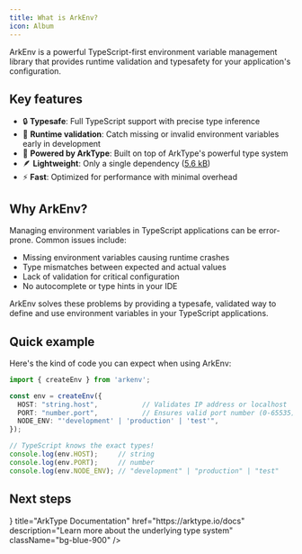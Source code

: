 ```yaml
---
title: What is ArkEnv?
icon: Album
---
```



ArkEnv is a powerful TypeScript-first environment variable management library that provides runtime validation and typesafety for your application's configuration.

## Key features

- 🔒 **Typesafe**: Full TypeScript support with precise type inference
- 🚀 **Runtime validation**: Catch missing or invalid environment variables early in development
- 💪 **Powered by ArkType**: Built on top of ArkType's powerful type system
- 🪶 **Lightweight**: Only a single dependency ([5.6 kB](https://bundlephobia.com/package/chalk@5.4.1))
- ⚡ **Fast**: Optimized for performance with minimal overhead

## Why ArkEnv?

Managing environment variables in TypeScript applications can be error-prone. Common issues include:
- Missing environment variables causing runtime crashes
- Type mismatches between expected and actual values
- Lack of validation for critical configuration
- No autocomplete or type hints in your IDE

ArkEnv solves these problems by providing a typesafe, validated way to define and use environment variables in your TypeScript applications.

## Quick example

Here's the kind of code you can expect when using ArkEnv:

```ts title="example.ts"
import { createEnv } from 'arkenv';

const env = createEnv({
  HOST: "string.host",           // Validates IP address or localhost
  PORT: "number.port",           // Ensures valid port number (0-65535)
  NODE_ENV: "'development' | 'production' | 'test'",
});

// TypeScript knows the exact types!
console.log(env.HOST);     // string
console.log(env.PORT);     // number
console.log(env.NODE_ENV); // "development" | "production" | "test"
```

## Next steps

<Cards>
  <Card title="Quickstart" href="/docs/quickstart" description="Quickly get started with ArkEnv in your project" />
  <Card title="ArkEnv on GitHub" href="https://github.com/yamcodes/arkenv" description="View the source code and contribute to the project" />
  <Card icon={<BookOpen />} title="ArkType Documentation" href="https://arktype.io/docs" description="Learn more about the underlying type system" className="bg-blue-900" />
</Cards>